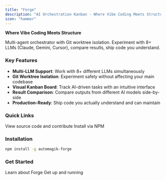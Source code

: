 ```yaml
---
title: "Forge"
description: "AI Orchestration Kanban - Where Vibe Coding Meets Structure"
icon: "hammer"
---
```


**Where Vibe Coding Meets Structure**

Multi-agent orchestrator with Git worktree isolation. Experiment with 8+ LLMs (Claude, Gemini, Cursor), compare results, ship code you understand.

### Key Features

- **Multi-LLM Support**: Work with 8+ different LLMs simultaneously
- **Git Worktree Isolation**: Experiment safely without affecting your main codebase
- **Visual Kanban Board**: Track AI-driven tasks with an intuitive interface
- **Result Comparison**: Compare outputs from different AI models side-by-side
- **Production-Ready**: Ship code you actually understand and can maintain

### Quick Links

<CardGroup cols={2}>
  <Card title="GitHub Repository" icon="github" href="https://github.com/namastexlabs/automagik-forge">
    View source code and contribute
  </Card>
  <Card title="NPM Package" icon="npm" href="https://www.npmjs.com/package/automagik-forge">
    Install via NPM
  </Card>
</CardGroup>

### Installation

```bash
npm install -g automagik-forge
```

### Get Started

<CardGroup cols={2}>
  <Card title="Introduction" icon="book" href="/forge/introduction">
    Learn about Forge
  </Card>
  <Card title="Quick Start" icon="rocket" href="/forge/quickstart">
    Get up and running
  </Card>
</CardGroup>

